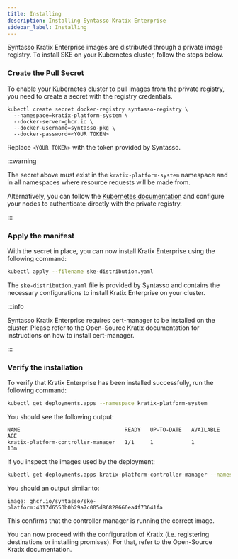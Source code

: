 ```yaml
---
title: Installing
description: Installing Syntasso Kratix Enterprise
sidebar_label: Installing
---
```


Syntasso Kratix Enterprise images are distributed through a private image registry. To
install SKE on your Kubernetes cluster, follow the steps below.

### Create the Pull Secret

To enable your Kubernetes cluster to pull images from the private registry, you need to
create a secret with the registry credentials.

```
kubectl create secret docker-registry syntasso-registry \
  --namespace=kratix-platform-system \
  --docker-server=ghcr.io \
  --docker-username=syntasso-pkg \
  --docker-password=<YOUR TOKEN>
```

Replace `<YOUR TOKEN>` with the token provided by Syntasso.

:::warning

The secret above must exist in the `kratix-platform-system` namespace and in all
namespaces where resource requests will be made from.

Alternatively, you can follow the [Kubernetes
documentation](https://kubernetes.io/docs/concepts/containers/images/#configuring-nodes-to-authenticate-to-a-private-registry)
and configure your nodes to authenticate directly with the private registry.

:::

### Apply the manifest

With the secret in place, you can now install Kratix Enterprise using the following command:

```bash
kubectl apply --filename ske-distribution.yaml
```

The `ske-distribution.yaml` file is provided by Syntasso and contains the necessary
configurations to install Kratix Enterprise on your cluster.

:::info

Syntasso Kratix Enterprise requires cert-manager to be installed on the cluster. Please
refer to the Open-Source Kratix documentation for instructions on how to install cert-manager.

:::

### Verify the installation

To verify that Kratix Enterprise has been installed successfully, run the following command:

```bash
kubectl get deployments.apps --namespace kratix-platform-system
```

You should see the following output:

```shell-session
NAME                                 READY   UP-TO-DATE   AVAILABLE   AGE
kratix-platform-controller-manager   1/1     1            1           13m
```

If you inspect the images used by the deployment:

```bash
kubectl get deployments.apps kratix-platform-controller-manager --namespace kratix-platform-system --output yaml | grep " ghcr"
```

You should an output similar to:

```shell-session
image: ghcr.io/syntasso/ske-platform:4317d6553b0b29a7c005d86828666ea4f73641fa
```

This confirms that the controller manager is running the correct image.

You can now proceed with the configuration of Kratix (i.e. registering destinations or
installing promises). For that, refer to the Open-Source Kratix documentation.
